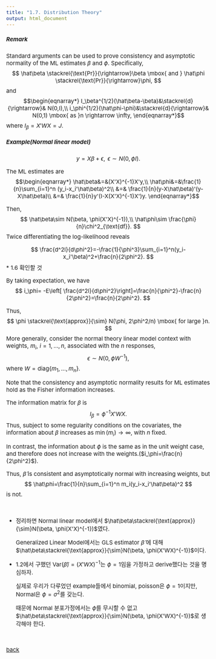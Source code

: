 ```yaml
---
title: "1.7. Distribution Theory"
output: html_document
---
```


<style type="text/css">

body, td {
   font-size: 15px;
}
pre {
  font-size: 15px
}
</style>

##### Remark
Standard arguments can be used to prove consistency and asymptotic normality of the ML estimates $\beta$ and $\phi$. Specifically, 
$$
\hat\beta \stackrel{\text{Pr}}{\rightarrow}\beta \mbox{ and } \hat\phi \stackrel{\text{Pr}}{\rightarrow}\phi,
$$
and
$$\begin{eqnarray*}
I_\beta^{1/2}(\hat\beta-\beta)&\stackrel{d}{\rightarrow}& N(0,I),\\
i_\phi^{1/2}(\hat\phi-\phi)&\stackrel{d}{\rightarrow}& N(0,1) \mbox{ as }n \rightarrow \infty,
\end{eqnarray*}$$
where $I_\beta=X'WX=J$.


##### Example(Normal linear model) 
  $$
  y=X\beta+\epsilon, \mbox{ } \epsilon \sim N(0, \phi I).
  $$

The ML estimates are
$$\begin{eqnarray*}
\hat\beta&=&(X'X)^{-1}X'y,\\
\hat\phi&=&\frac{1}{n}\sum_{i=1}^n (y_i-x_i'\hat\beta)^2\\
&=& \frac{1}{n}(y-X\hat\beta)'(y-X\hat\beta)\\
&=& \frac{1}{n}y'(I-X(X'X)^{-1}X')y.
\end{eqnarray*}$$

Then,
$$
\hat\beta\sim N(\beta, \phi(X'X)^{-1}),\\
\hat\phi\sim \frac{\phi}{n}\chi^2_{\text{df}}.
$$
Twice differentiating the log-likelihood reveals

$$
\frac{d^2l}{d\phi^2}=-\frac{1}{\phi^3}\sum_{i=1}^n(y_i-x_i'\beta)^2+\frac{n}{2\phi^2}.
$$
   * 1.6 확인할 것

By taking expectation, we have
$$
i_\phi= -E\left[ \frac{d^2l}{d\phi^2}\right]=\frac{n}{\phi^2}-\frac{n}{2\phi^2}=\frac{n}{2\phi^2}.
$$
  
Thus,
$$
\phi \stackrel{\text{approx}}{\sim} N(\phi, 2\phi^2/n) \mbox{ for large }n. 
$$
More generally, consider the normal theory linear model context with weights, $m_i$, $i=1,\ldots,n$, associated with the $n$ responses, 
$$
\epsilon \sim N(0, \phi W^{-1}),
$$
where $W=\text{diag}\{ m_1,\ldots,m_n\}$. 

Note that the consistency and asymptotic normality results for ML estimates hold as the Fisher information increases. 

The information matrix for $\beta$ is
$$
I_\beta=\phi^{-1}X'WX.
$$
Thus, subject to some regularity conditions on the covariates, the information about $\beta$ increases as $\min(m_i)\rightarrow \infty$, with $n$ fixed. 

In contrast, the information about $\phi$ is the same as in the unit weight case, and therefore does not increase with the weights.($i_\phi=\frac{n}{2\phi^2}$).

Thus, $\hat\beta$ is consistent and asymptotically normal with increasing weights, but
$$
\hat\phi=\frac{1}{n}\sum_{i=1}^n m_i(y_i-x_i'\hat\beta)^2
$$
is not. 

&nbsp;&nbsp;


  * 정리하면 Normal linear model에서 $\hat\beta\stackrel{\text{approx}}{\sim}N(\beta, \phi(X'X)^{-1})$였다. 
  
    Generalized Linear Model에서는 GLS estimator $\hat\beta$ 에 대해 $\hat\beta\stackrel{\text{approx}}{\sim}N(\beta, \phi(X'WX)^{-1})$이다. 


  * 1.2에서 구했던 $\text{Var}(\hat\beta)=(X'WX)^{-1}$는 $\phi=1$임을 가정하고 derive했다는 것을 명심하자. 
  
    실제로 우리가 다루었던 example들에서 binomial, poisson은 $\phi=1$이지만, Normal은 $\phi=\sigma^2$를 갖는다. 
    
    때문에 Normal 분포가정에서는 $\phi$를 무시할 수 없고 $\hat\beta\stackrel{\text{approx}}{\sim}N(\beta, \phi(X'WX)^{-1})$로 생각해야 한다.
  
  &nbsp;&nbsp;

[back](../glm.html)

